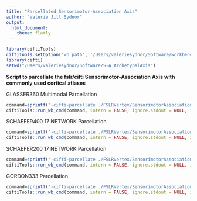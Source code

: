 ```yaml
---
title: "Parcellated Sensorimotor-Association Axis"
author: "Valerie Jill Sydnor"
output: 
  html_document:
    theme: flatly
---
```


```r
library(ciftiTools)
ciftiTools.setOption('wb_path', '/Users/valeriesydnor/Software/workbench/')
library(cifti)
setwd("/Users/valeriesydnor/Software/S-A_ArchetypalAxis")
```

**Script to parcellate the fslr/cifti Sensorimotor-Association Axis with commonly used cortical atlases**

GLASSER360 Multimodal Parcellation

```r
command=sprintf("-cifti-parcellate ./FSLRVertex/SensorimotorAssociation_Axis.dscalar.nii ./FSLRVertex/SensorimotorAssociation_Axis_parcellated/atlas_dlabel_files/glasser_space-fsLR_den-32k_desc-atlas.dlabel.nii COLUMN ./FSLRVertex/SensorimotorAssociation_Axis_parcellated/SensorimotorAssociation.Axis.Glasser360.pscalar.nii")
ciftiTools::run_wb_cmd(command, intern = FALSE, ignore.stdout = NULL, ignore.stderr = NULL)
```

SCHAEFER400 17 NETWORK Parcellation

```r
command=sprintf("-cifti-parcellate ./FSLRVertex/SensorimotorAssociation_Axis.dscalar.nii ./FSLRVertex/SensorimotorAssociation_Axis_parcellated/atlas_dlabel_files/schaefer_space-fsLR_den-32k_desc-400Parcels17Networks_atlas.dlabel.nii COLUMN ./FSLRVertex/SensorimotorAssociation_Axis_parcellated/SensorimotorAssociation.Axis.Schaefer400.17Networks.pscalar.nii")
ciftiTools::run_wb_cmd(command, intern = FALSE, ignore.stdout = NULL, ignore.stderr = NULL)
```

SCHAEFER200 17 NETWORK Parcellation

```r
command=sprintf("-cifti-parcellate ./FSLRVertex/SensorimotorAssociation_Axis.dscalar.nii ./FSLRVertex/SensorimotorAssociation_Axis_parcellated/atlas_dlabel_files/schaefer_space-fsLR_den-32k_desc-200Parcels17Networks_atlas.dlabel.nii COLUMN ./FSLRVertex/SensorimotorAssociation_Axis_parcellated/SensorimotorAssociation.Axis.Schaefer200.17Networks.pscalar.nii")
ciftiTools::run_wb_cmd(command, intern = FALSE, ignore.stdout = NULL, ignore.stderr = NULL)
```

GORDON333 Parcellation

```r
command=sprintf("-cifti-parcellate ./FSLRVertex/SensorimotorAssociation_Axis.dscalar.nii ./FSLRVertex/SensorimotorAssociation_Axis_parcellated/atlas_dlabel_files/gordon_space-fsLR_den-32k_desc-atlas.dlabel.nii COLUMN ./FSLRVertex/SensorimotorAssociation_Axis_parcellated/SensorimotorAssociation.Axis.Gordon333.pscalar.nii")
ciftiTools::run_wb_cmd(command, intern = FALSE, ignore.stdout = NULL, ignore.stderr = NULL)
```

